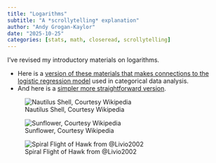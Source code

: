 ```yaml
---
title: "Logarithms"
subtitle: "A *scrollytelling* explanation"
author: "Andy Grogan-Kaylor"
date: "2025-10-25"
categories: [stats, math, closeread, scrollytelling]
---
```


I've revised my introductory materials on logarithms.

* Here is a [version of these materials that makes connections to the logistic regression model](https://globalfamilies.quarto.pub/logarithms/) used in categorical data analysis.
* And here is a [simpler more straightforward version](https://globalfamilies.quarto.pub/logarithms-simple/).

::: {layout-ncol=3}
![Nautilus Shell, Courtesy Wikipedia](NautilusCutawayLogarithmicSpiral.jpg)

![Sunflower, Courtesy Wikipedia](Sunflower_sky_backdrop.jpg)

![Spiral Flight of Hawk from @Livio2002](hawk2.png)
:::



